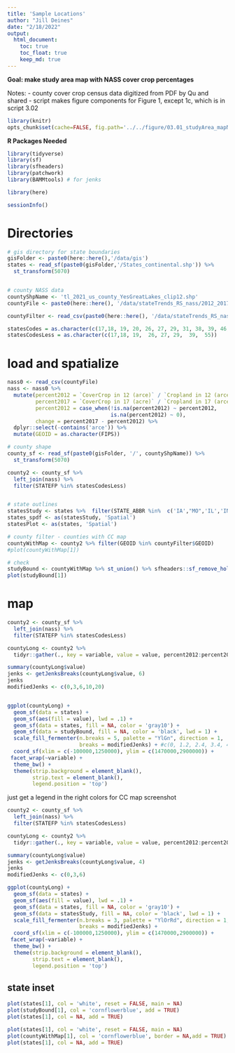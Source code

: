 ```yaml
---
title: 'Sample Locations'
author: "Jill Deines"
date: "2/18/2022"
output: 
  html_document:
    toc: true
    toc_float: true
    keep_md: true
---
```


**Goal: make study area map with NASS cover crop percentages**

Notes:
- county cover crop census data digitized from PDF by Qu and shared
- script makes figure components for Figure 1, except 1c, which is in script 3.02


```r
library(knitr)
opts_chunk$set(cache=FALSE, fig.path='../../figure/03.01_studyArea_mapNass/')
```

**R Packages Needed**

```r
library(tidyverse)
library(sf)
library(sfheaders)
library(patchwork)
library(BAMMtools) # for jenks 

library(here)

sessionInfo()
```

# Directories

```r
# gis directory for state boundaries
gisFolder <- paste0(here::here(),'/data/gis')
states <- read_sf(paste0(gisFolder,'/States_continental.shp')) %>%
  st_transform(5070) 


# county NASS data
countyShpName <- 'tl_2021_us_county_YesGreatLakes_clip12.shp'
countyFile <- paste0(here::here(), '/data/stateTrends_RS_nass/2012_2017_NASS_Cover_Crop_Stats_countyFromQu.csv')

countyFilter <- read_csv(paste0(here::here(), '/data/stateTrends_RS_nass/StudyAreaCountyList_CCmapPresence_gt5000.csv'))

statesCodes = as.character(c(17,18, 19, 20, 26, 27, 29, 31, 38, 39, 46, 55))
statesCodesLess = as.character(c(17,18, 19,  26, 27, 29,  39,  55))
```


# load and spatialize

```r

nass0 <- read_csv(countyFile)
nass <- nass0 %>%
  mutate(percent2012 = `CoverCrop in 12 (arce)` / `Cropland in 12 (arce)` * 100,
         percent2017 = `CoverCrop in 17 (acre)` / `Cropland in 17 (arce)` * 100,
         percent2012 = case_when(!is.na(percent2012) ~ percent2012,
                                 is.na(percent2012) ~ 0),
         change = percent2017 - percent2012) %>%
  dplyr::select(-contains('arce')) %>%
  mutate(GEOID = as.character(FIPS))

# county shape
county_sf <- read_sf(paste0(gisFolder, '/', countyShpName)) %>%
  st_transform(5070)

county2 <- county_sf %>%
  left_join(nass) %>%
  filter(STATEFP %in% statesCodesLess)


# state outlines
statesStudy <- states %>%  filter(STATE_ABBR %in%  c('IA',"MO",'IL','IN','MI','OH'))
states_spdf <- as(statesStudy, 'Spatial')
statesPlot <- as(states, 'Spatial')

# county filter - counties with CC map
countyWithMap <- county2 %>% filter(GEOID %in% countyFilter$GEOID) 
#plot(countyWithMap[1])

# check
studyBound <- countyWithMap %>% st_union() %>% sfheaders::sf_remove_holes()
plot(studyBound[1])
```


# map

```r

county2 <- county_sf %>%
  left_join(nass) %>%
  filter(STATEFP %in% statesCodesLess)

countyLong <- county2 %>%
  tidyr::gather(., key = variable, value = value, percent2012:percent2017)

summary(countyLong$value)
jenks <- getJenksBreaks(countyLong$value, 6)
jenks
modifiedJenks <- c(0,3,6,10,20)


ggplot(countyLong) +
  geom_sf(data = states) +
  geom_sf(aes(fill = value), lwd = .1) +
  geom_sf(data = states, fill = NA, color = 'gray10') +
  geom_sf(data = studyBound, fill = NA, color = 'black', lwd = 1) +
  scale_fill_fermenter(n.breaks = 5, palette = "YlGn", direction = 1,
                       breaks = modifiedJenks) + #c(0, 1.2, 2.4, 3.4, 4.3,10)) +
  coord_sf(xlim = c(-100000,1250000), ylim = c(1470000,2900000)) +
 facet_wrap(~variable) +
  theme_bw() + 
  theme(strip.background = element_blank(),
        strip.text = element_blank(),
        legend.position = 'top')
```

just get a legend in the right colors for CC  map screenshot

```r

county2 <- county_sf %>%
  left_join(nass) %>%
  filter(STATEFP %in% statesCodesLess)

countyLong <- county2 %>%
  tidyr::gather(., key = variable, value = value, percent2012:percent2017)

summary(countyLong$value)
jenks <- getJenksBreaks(countyLong$value, 4)
jenks
modifiedJenks <- c(0,3,6)

ggplot(countyLong) +
  geom_sf(data = states) +
  geom_sf(aes(fill = value), lwd = .1) +
  geom_sf(data = states, fill = NA, color = 'gray10') +
  geom_sf(data = statesStudy, fill = NA, color = 'black', lwd = 1) +
  scale_fill_fermenter(n.breaks = 3, palette = "YlOrRd", direction = 1,
                       breaks = modifiedJenks) + 
  coord_sf(xlim = c(-100000,1250000), ylim = c(1470000,2900000)) +
 facet_wrap(~variable) +
  theme_bw() + 
  theme(strip.background = element_blank(),
        strip.text = element_blank(),
        legend.position = 'top')
```



## state inset

```r

plot(states[1], col = 'white', reset = FALSE, main = NA)
plot(studyBound[1], col = 'cornflowerblue', add = TRUE)
plot(states[1], col = NA, add = TRUE)

plot(states[1], col = 'white', reset = FALSE, main = NA)
plot(countyWithMap[1], col = 'cornflowerblue', border = NA,add = TRUE)
plot(states[1], col = NA, add = TRUE)
```

